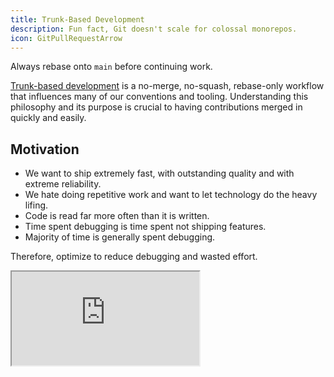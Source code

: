 ```yaml
---
title: Trunk-Based Development
description: Fun fact, Git doesn't scale for colossal monorepos.
icon: GitPullRequestArrow
---
```


<Callout>Always rebase onto `main` before continuing work.</Callout>

[Trunk-based development](https://tilburgsciencehub.com/topics/automation/version-control/advanced-git/git-branching-strategies/) is a no-merge, no-squash, rebase-only workflow that influences many of our conventions and tooling. Understanding this philosophy and its purpose is crucial to having contributions merged in quickly and easily.

## Motivation

- We want to ship extremely fast, with outstanding quality and with extreme reliability.
- We hate doing repetitive work and want to let technology do the heavy lifing.
- Code is read far more often than it is written.
- Time spent debugging is time spent not shipping features.
- Majority of time is generally spent debugging.

Therefore, optimize to reduce debugging and wasted effort.

<iframe
title="Trunk-Based Development Website"
className="mt-4 w-full h-[400px] rounded-lg"
src="https://trunkbaseddevelopment.com/"
allowFullScreen>
</iframe>
